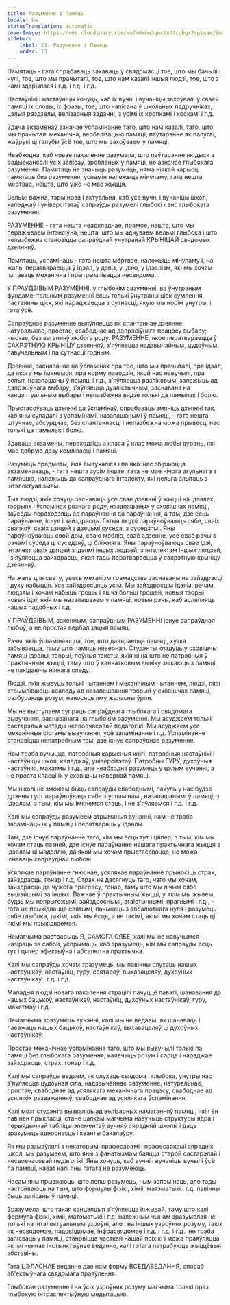 ```yaml
---
title: Разуменне i Памяць
locale: be
statusTranslation: automatic
coverImage: https://res.cloudinary.com/xmfm6mhw3gwctndtcubgx2rptnae/image/upload/v1740337243/small_cover_educacion_fundamental_a051170f1c.webp
sidebar:
    label: 13. Разуменне i Памяць
    order: 13
---
```

Памятаць - гэта спрабаваць захаваць у свядомасці тое, што мы бачылі і чулі, тое, што мы прачыталі, тое, што нам казалі іншыя людзі, тое, што з намі здарылася і г.д. і г.д. і г.д.

Настаўнікі і настаўніцы хочуць, каб іх вучні і вучаніцы захоўвалі ў сваёй памяці іх словы, іх фразы, тое, што напісана ў школьных падручніках, цэлыя раздзелы, велізарныя заданні, з усімі іх кропкамі і коскамі і г.д.

Здача экзаменаў азначае ўспамінанне таго, што нам казалі, таго, што мы прачыталі механічна, вербалізацыю памяці, паўтарэнне як папугаі, жаўрукі ці галубы ўсё тое, што мы захоўваем у памяці.

Неабходна, каб новае пакаленне разумела, што паўтарэнне як дыск з радыёкансолі ўсіх запісаў, зробленых у памяці, не азначае глыбокага разумення. Памятаць не значыць разумець, няма ніякай карысці памятаць без разумення, успамін належыць мінуламу, гэта нешта мёртвае, нешта, што ўжо не мае жыцця.

Вельмі важна, тэрмінова і актуальна, каб усе вучні і вучаніцы школ, каледжаў і універсітэтаў сапраўды разумелі глыбокі сэнс глыбокага разумення.

РАЗУМЕННЕ - гэта нешта неадкладнае, прамое, нешта, што мы перажываем інтэнсіўна, нешта, што мы адчуваем вельмі глыбока і што непазбежна становіцца сапраўднай унутранай КРЫНІЦАЙ свядомых дзеянняў.

Памятаць, успамінаць - гэта нешта мёртвае, належыць мінуламу і, на жаль, ператвараецца ў ідэал, у дэвіз, у ідэю, у ідэалізм, які мы хочам імітаваць механічна і прытрымлівацца несвядома.

У ПРАЎДЗІВЫМ РАЗУМЕННІ, у глыбокім разуменні, ва ўнутраным фундаментальным разуменні ёсць толькі ўнутраны ціск сумлення, пастаянны ціск, які нараджаецца з сутнасці, якую мы носім унутры, і гэта ўсё.

Сапраўднае разуменне выяўляецца як спантаннае дзеянне, натуральнае, простае, свабоднае ад дэпрэсіўнага працэсу выбару; чыстае, без ваганняў любога роду. РАЗУМЕННЕ, якое ператвараецца ў САКРЭТНУЮ КРЫНІЦУ дзеянняў, з'яўляецца надзвычайным, цудоўным, павучальным і па сутнасці годным.

Дзеянне, заснаванае на ўспамінах пра тое, што мы прачыталі, пра ідэал, да якога мы імкнемся, пра норму паводзін, якой нас навучылі, пра вопыт, назапашаны ў памяці і г.д., з'яўляецца разліковым, залежыць ад дэпрэсіўнага выбару, з'яўляецца дуалістычным, заснавана на канцэптуальным выбары і непазбежна вядзе толькі да памылак і болю.

Прыстасоўваць дзеянні да ўспамінаў, спрабаваць змяніць дзеянні так, каб яны супадалі з успамінамі, назапашанымі ў памяці, - гэта нешта штучнае, абсурднае, без спантаннасці і непазбежна можа прывесці нас толькі да памылак і болю.

Здаваць экзамены, пераходзіць з класа ў клас можа любы дурань, які мае добрую дозу кемлівасці і памяці.

Разумець прадметы, якія вывучаліся і па якіх нас збіраюцца экзаменаваць, - гэта нешта зусім іншае, гэта не мае нічога агульнага з памяццю, належыць да сапраўднага інтэлекту, які нельга блытаць з інтэлектуалізмам.

Тыя людзі, якія хочуць заснаваць усе свае дзеянні ў жыцці на ідэалах, тэорыях і ўспамінах рознага роду, назапашаных у сховішчах памяці, заўсёды пераходзяць ад параўнання да параўнання, а там, дзе ёсць параўнанне, існуе і зайздрасць. Гэтыя людзі параўноўваюць сябе, сваіх сваякоў, сваіх дзяцей з дзецьмі суседа, з суседзямі. Яны параўноўваюць свой дом, сваю мэблю, сваё адзенне, усе свае рэчы з рэчамі суседа ці суседзяў, ці бліжняга. Яны параўноўваюць свае ідэі, інтэлект сваіх дзяцей з ідэямі іншых людзей, з інтэлектам іншых людзей, і з'яўляецца зайздрасць, якая тады ператвараецца ў сакрэтную крыніцу дзеянняў.

На жаль для свету, увесь механізм грамадства заснаваны на зайздрасці і духу набыцця. Усе зайздросцяць усім. Мы зайздросцім ідэям, рэчам, людзям і хочам набыць грошы і яшчэ больш грошай, новыя тэорыі, новыя ідэі, якія мы назапашваем у памяці, новыя рэчы, каб асляпляць нашых падобных і г.д.

У ПРАЎДЗІВЫМ, законным, сапраўдным РАЗУМЕННІ існуе сапраўдная любоў, а не простая вербалізацыя памяці.

Рэчы, якія ўспамінаюцца, тое, што давяраецца памяці, хутка забываецца, таму што памяць няверная. Студэнты кладуць у сховішчы памяці ідэалы, тэорыі, поўныя тэксты, якія ні на што не патрэбныя ў практычным жыцці, таму што ў канчатковым выніку знікаюць з памяці, не пакідаючы ніякага следу.

Людзі, якія жывуць толькі чытаннем і механічным чытаннем, людзі, якія атрымліваюць асалоду ад назапашвання тэорый у сховішчах памяці, разбураюць розум, наносяць яму жаласны ўрон.

Мы не выступаем супраць сапраўднага глыбокага і свядомага вывучэння, заснаванага на глыбокім разуменні. Мы асуджаем толькі састарэлыя метады несвоечасовай педагогікі. Мы асуджаем усе механічныя сістэмы вывучэння, усё запамінанне і г.д. Успамінанне становіцца непатрэбным там, дзе існуе сапраўднае разуменне.

Нам трэба вучыцца, патрэбныя карысныя кнігі, патрэбныя настаўнікі і настаўніцы школ, каледжаў, універсітэтаў. Патрэбны ГУРУ, духоўныя настаўнікі, махатмы і г.д., але неабходна разумець у цэлым вучэнні, а не проста класці іх у сховішчы нявернай памяці.

Мы ніколі не зможам быць сапраўды свабоднымі, пакуль у нас будзе дрэнны густ параўноўваць сябе з успамінамі, назапашанымі ў памяці, з ідэалам, з тым, кім мы імкнемся стаць, і не з'яўляемся і г.д. і г.д.

Калі мы сапраўды разумеем атрыманыя вучэнні, нам не трэба запамінаць іх у памяці і ператвараць у ідэалы.

Там, дзе існуе параўнанне таго, кім мы ёсць тут і цяпер, з тым, кім мы хочам стаць пазней, дзе існуе параўнанне нашага практычнага жыцця з ідэалам ці мадэллю, да якой мы хочам прыстасавацца, не можа існаваць сапраўднай любові.

Усялякае параўнанне гнюснае, усялякае параўнанне прыносіць страх, зайздрасць, гонар і г.д. Страх не дасягнуць таго, чаго мы хочам, зайздрасць да чужога прагрэсу, гонар, таму што мы лічым сябе вышэйшымі за іншых. Важнае ў практычным жыцці, у якім мы жывем, будзь мы непрыгожымі, зайздроснымі, эгаістычнымі, прагнымі і г.д., - гэта не прыкідвацца святымі, пачынаць з абсалютнага нуля і разумець сябе глыбока, такімі, якія мы ёсць, а не такімі, якімі мы хочам стаць ці якімі мы прыкідваемся.

Немагчыма растварыць Я, САМОГА СЯБЕ, калі мы не навучымся назіраць за сабой, успрымаць, каб зразумець, кім мы сапраўды ёсць тут і цяпер эфектыўна і абсалютна практычна.

Калі мы сапраўды хочам зразумець, мы павінны слухаць нашых настаўнікаў, настаўніц, гуру, святароў, выхавацеляў, духоўных настаўнікаў і г.д. і г.д.

Маладыя людзі новага пакалення страцілі пачуццё павагі, шанавання да нашых бацькоў, настаўнікаў, настаўніц, духоўных настаўнікаў, гуру, махатмаў і г.д.

Немагчыма зразумець вучэнні, калі мы не ведаем, як шанаваць і паважаць нашых бацькоў, настаўнікаў, выхавацеляў ці духоўных настаўнікаў.

Простае механічнае ўспамінанне таго, што мы вывучылі толькі па памяці без глыбокага разумення, калечыць розум і сэрца і нараджае зайздрасць, страх, гонар і г.д.

Калі мы сапраўды ведаем, як слухаць свядома і глыбока, унутры нас з'яўляецца цудоўная сіла, надзвычайнае разуменне, натуральнае, простае, свабоднае ад усялякага механічнага працэсу, свабоднае ад усялякіх разважанняў, свабоднае ад усялякага ўспамінання.

Калі мозг студэнта вызваліць ад велізарных намаганняў памяці, якія ён павінен прыкласці, стане цалкам магчыма навучыць структуры ядра і перыядычнай табліцы элементаў вучняў сярэдняй школы і даць зразумець адноснасць і кванты бакалаўру.

Як мы размаўлялі з некаторымі прафесарамі і прафесаркамі сярэдніх школ, мы разумеем, што яны з фанатызмам баяцца старой састарэлай і несвоечасовай педагогікі. Яны хочуць, каб вучні і вучаніцы вучылі ўсё па памяці, нават калі яны гэтага не разумеюць.

Часам яны прызнаюць, што лепш разумець, чым запамінаць, але тады настойваюць на тым, што формулы фізікі, хіміі, матэматыкі і г.д. павінны быць запісаны ў памяці.

Зразумела, што такая канцэпцыя з'яўляецца ілжывай, таму што калі формула фізікі, хіміі, матэматыкі і г.д. належным чынам зразумелая не толькі на інтэлектуальным узроўні, але і на іншых узроўнях розуму, такіх як несвядомае, падсвядомае, інфрасвядомае і г.д. і г.д. і г.д., не трэба запісваць у памяці, становіцца часткай нашай псіхікі і можа праяўляцца як імгненнае інстынктыўнае веданне, калі гэтага патрабуюць жыццёвыя абставіны.

Гэта ЦЭЛАСНАЕ веданне дае нам форму ВСЕДАВЕДАННЯ, спосаб аб'ектыўнага свядомага праяўлення.

Глыбокае разуменне і на ўсіх узроўнях розуму магчыма толькі праз глыбокую інтраспектыўную медытацыю.

